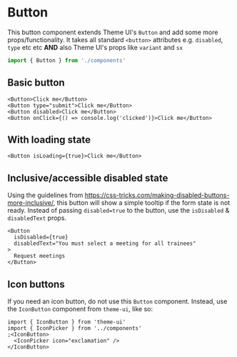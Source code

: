 
# Button

This button component extends Theme UI's `Button` and add some more props/functionality. It takes all standard `<button>` attributes e.g. `disabled`, `type` etc etc **AND** also Theme UI's props like `variant` and `sx`

```js
import { Button } from './components'
```

## Basic button

```tsx
<Button>Click me</Button>
<Button type="submit">Click me</Button>
<Button disabled>Click me</Button>
<Button onClick={() => console.log('clicked')}>Click me</Button>
```

## With loading state

```tsx
<Button isLoading={true}>Click me</Button>
```

## Inclusive/accessible disabled state

Using the guidelines from https://css-tricks.com/making-disabled-buttons-more-inclusive/, this button will show a simple tooltip if the form state is not ready. Instead of passing `disabled=true` to the button, use the `isDisabled` & `disabledText` props.

```tsx
<Button
  isDisabled={true}
  disabledText="You must select a meeting for all trainees"
>
  Request meetings
</Button>
```

## Icon buttons

If you need an icon button, do not use this `Button` component. Instead, use the `IconButton` component from `theme-ui`, like so:

```tsx
import { IconButton } from 'theme-ui'
import { IconPicker } from '../components'
;<IconButton>
  <IconPicker icon="exclamation" />
</IconButton>
```
